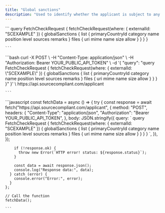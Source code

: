 ```yaml
---
title: "Global sanctions"
description: "Used to identify whether the applicant is subject to any legal restrictions or sanctions, due to involvement in illicit activities or association with sanctioned organisations."
---
```


<Tabs>
  <Tab title="GraphQL">
    ```
    query FetchCheckRequest {
        fetchCheckRequest(where: { externalId: "SCEXAMPLE" }) {
            globalSanctions {
                list {
                    primaryCountryId
                    category
                    name
                    position
                    level
                    sources
                    remarks
                }
                files {
                    uri
                    mime
                    name
                    size
                    allow
                }
            }
        }
    }
    
    ```
  </Tab>
  <Tab title="cURL">
    ```bash
    curl -X POST \
      -H "Content-Type: application/json" \
      -H "Authorization: Bearer YOUR_PUBLIC_API_TOKEN" \
      -d '{
        "query": "query FetchCheckRequest {
          fetchCheckRequest(where: { externalId: \"SCEXAMPLE\" }) {
            globalSanctions {
              list {
                primaryCountryId
                category
                name
                position
                level
                sources
                remarks
              }
              files {
                uri
                mime
                name
                size
                allow
              }
            }
          }
        }"
      }' \
      https://api.sourcecompliant.com/applicant
    
    ```
  </Tab>
  <Tab title="Javascript">
    ```javascript
    const fetchData = async () => {
      try {
        const response = await fetch("https://api.sourcecompliant.com/applicant", {
          method: "POST",
          headers: {
            "Content-Type": "application/json",
            "Authorization": "Bearer YOUR_PUBLIC_API_TOKEN",
          },
          body: JSON.stringify({
            query: `
              query FetchCheckRequest {
                fetchCheckRequest(where: { externalId: "SCEXAMPLE" }) {
                  globalSanctions {
                    list {
                      primaryCountryId
                      category
                      name
                      position
                      level
                      sources
                      remarks
                    }
                    files {
                      uri
                      mime
                      name
                      size
                      allow
                    }
                  }
                }
              }
            `,
          }),
        });
    
        if (!response.ok) {
          throw new Error(`HTTP error! status: ${response.status}`);
        }
    
        const data = await response.json();
        console.log("Response data:", data);
      } catch (error) {
        console.error("Error:", error);
      }
    };
    
    // Call the function
    fetchData();
    
    ```
  </Tab>
</Tabs>